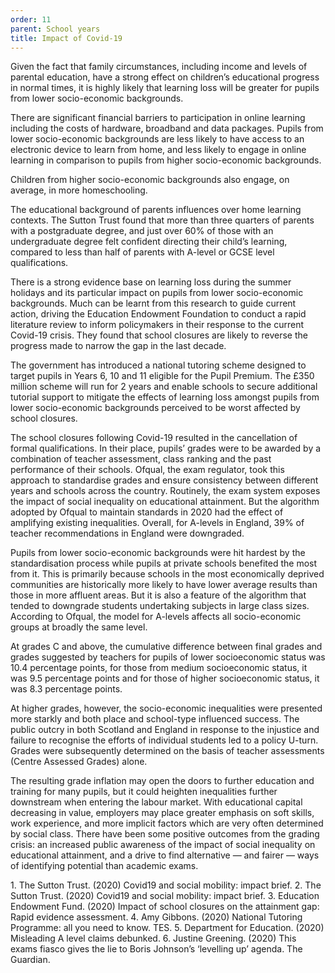 ```yaml
---
order: 11
parent: School years
title: Impact of Covid-19
---
```



<div>
  Given the fact that family circumstances, including income and levels of
  parental education, have a strong effect on children’s educational progress in
  normal times, it is highly likely that learning loss will be greater for
  pupils from lower socio-economic backgrounds.<FootnoteLink
  text="1"/>

  There are significant financial barriers to participation in online learning
  including the costs of hardware, broadband and data packages. Pupils from lower
  socio-economic backgrounds are less likely to have access to an electronic
  device to learn from home, and less likely to engage in online learning in
  comparison to pupils from higher socio-economic backgrounds. 
</div>

<ResearchImage imageName="school-years-impact-of-covid-19-1.jpg" />

<div>
  Children from higher socio-economic backgrounds also engage, on average, in
  more homeschooling. 

  The educational background of parents influences over home learning contexts.
  The Sutton Trust found that more than three quarters of parents with a
  postgraduate degree, and just over 60% of those with an undergraduate degree
  felt confident directing their child’s learning, compared to less than half of
  parents with A-level or GCSE level qualifications.<FootnoteLink
  text="2"/>

  There is a strong evidence base on learning loss during the summer holidays
  and its particular impact on pupils from lower socio-economic backgrounds.
  Much can be learnt from this research to guide current action, driving the
  Education Endowment Foundation to conduct a rapid literature review to inform
  policymakers in their response to the current Covid-19 crisis. They found that
  school closures are likely to reverse the progress made to narrow the gap in
  the last decade.<FootnoteLink text="3"/>
</div>

<div>
  The government has introduced a national tutoring scheme designed to target
  pupils in Years 6, 10 and 11 eligible for the Pupil Premium. The £350 million
  scheme will run for 2 years and enable schools to secure additional tutorial
  support to mitigate the effects of learning loss amongst pupils from lower
  socio-economic backgrounds perceived to be worst affected by school closures.
  <FootnoteLink text="4"/>

  The school closures following Covid-19 resulted in the cancellation of formal
  qualifications. In their place, pupils’ grades were to be awarded by a
  combination of teacher assessment, class ranking and the past performance of
  their schools. Ofqual, the exam regulator, took this approach to standardise
  grades and ensure consistency between different years and schools across the
  country. Routinely, the exam system exposes the impact of social inequality on
  educational attainment. But the algorithm adopted by Ofqual to maintain
  standards in 2020 had the effect of amplifying existing inequalities. Overall,
  for A-levels in England, 39% of teacher recommendations in England were
  downgraded.
</div>

<ResearchImage imageName="school-years-impact-of-covid-19-2.jpg" />

Pupils from lower socio-economic backgrounds were hit hardest by the
standardisation process while pupils at private schools benefited the most from
it. This is primarily because schools in the most economically deprived
communities are historically more likely to have lower average results than
those in more affluent areas. But it is also a feature of the algorithm that
tended to downgrade students undertaking subjects in large class sizes.
According to Ofqual, the model for A-levels affects all socio-economic groups at
broadly the same level.

<div>
  At grades C and above, the cumulative difference between final grades and
  grades suggested by teachers for pupils of lower socioeconomic status was 10.4
  percentage points, for those from medium socioeconomic status, it was 9.5
  percentage points and for those of higher socioeconomic status, it was 8.3
  percentage points.<FootnoteLink text="5"/>

  At higher grades, however, the socio-economic inequalities were presented more
  starkly and both place and school-type influenced success. The public outcry
  in both Scotland and England in response to the injustice and failure to
  recognise the efforts of individual students led to a policy U-turn. Grades
  were subsequently determined on the basis of teacher assessments (Centre
  Assessed Grades) alone. 
</div>

The resulting grade inflation may open the doors to further education and
training for many pupils, but it could heighten inequalities further downstream
when entering the labour market. With educational capital decreasing in value,
employers may place greater emphasis on soft skills, work experience, and more
implicit factors which are very often determined by social class. There have
been some positive outcomes from the grading crisis: an increased public
awareness of the impact of social inequality on educational attainment, and a
drive to find alternative — and fairer — ways of identifying potential than
academic exams.<FootnoteLink text="6"/>

<Footnotes>
	1. The Sutton Trust. (2020) Covid19 and social mobility: impact brief.
	2. The Sutton Trust. (2020) Covid19 and social mobility: impact brief.
	3. Education Endowment Fund. (2020) Impact of school closures on the attainment gap: Rapid evidence assessment. 
	4. Amy Gibbons. (2020) National Tutoring Programme: all you need to know. TES.
	5. Department for Education. (2020) Misleading A level claims debunked.
	6.  Justine Greening. (2020) This exams fiasco gives the lie to Boris Johnson’s ‘levelling up’ agenda. The Guardian.
</Footnotes>
